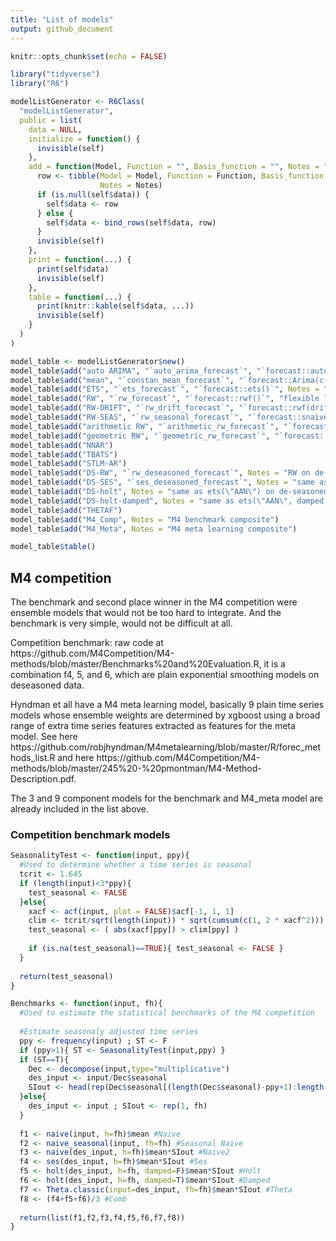 ```yaml
---
title: "List of models"
output: github_document
---
```


```r
knitr::opts_chunk$set(echo = FALSE)

library("tidyverse")
library("R6")

modelListGenerator <- R6Class(
  "modelListGenerator",
  public = list(
    data = NULL,
    initialize = function() {
      invisible(self)
    },
    add = function(Model, Function = "", Basis_function = "", Notes = "") {
      row <- tibble(Model = Model, Function = Function, Basis_function = Basis_function,
                    Notes = Notes)
      if (is.null(self$data)) {
        self$data <- row
      } else {
        self$data <- bind_rows(self$data, row) 
      }
      invisible(self)
    },
    print = function(...) {
      print(self$data)
      invisible(self)
    },
    table = function(...) {
      print(knitr::kable(self$data, ...))
      invisible(self)
    }
  )
)
```

```r
model_table <- modelListGenerator$new()
model_table$add("auto ARIMA", "`auto_arima_forecast`", "`forecast::auto.arima`")
model_table$add("mean", "`constan_mean_forecast`", "`forecast::Arima(c(0,0,0))`")
model_table$add("ETS", "`ets_forecast`", "`forecast::ets()`", Notes = "auto add/mult order, auto damped")
model_table$add("RW", "`rw_forecast`", "`forecast::rwf()`", "flexible lambda")
model_table$add("RW-DRIFT", "`rw_drift_forecast`", "`forecast::rwf(drift = TRUE)`")
model_table$add("RW-SEAS", "`rw_seasonal_forecast`", "`forecast::snaive()`")
model_table$add("arithmetic RW", "`arithmetic_rw_forecast`", "`forecast::Arima(c(0, 1, 0), lambda = NULL)`")
model_table$add("geometric RW", "`geometric_rw_forecast`", "`forecast::Arima(c(0, 1, 0), lambda = 0)`", Notes = "Values >0 only")
model_table$add("NNAR")
model_table$add("TBATS")
model_table$add("STLM-AR")
model_table$add("DS-RW", "`rw_deseasoned_forecast`", Notes = "RW on de-seasoned data")
model_table$add("DS-SES", "`ses_deseasoned_forecast`", Notes = "same as ets(\"ANN\") on de-seasoned data")
model_table$add("DS-holt", Notes = "same as ets(\"AAN\") on de-seasoned data")
model_table$add("DS-holt-damped", Notes = "same as ets(\"AAN\", damped = TRUE) on de-seasoned data")
model_table$add("THETAF")
model_table$add("M4_Comp", Notes = "M4 benchmark composite")
model_table$add("M4_Meta", Notes = "M4 meta learning composite")

model_table$table()
```

## M4 competition

The benchmark and second place winner in the M4 competition were ensemble models that would not be too hard to integrate. And the benchmark is very simple, would not be difficult at all.

Competition benchmark: raw code at https://github.com/M4Competition/M4-methods/blob/master/Benchmarks%20and%20Evaluation.R, it is a combination f4, 5, and 6, which are plain exponential smoothing models on deseasoned data. 

Hyndman et all have a M4 meta learning model, basically 9 plain time series models whose ensemble weights are determined by xgboost using a broad range of extra time series features extracted as features for the meta model. See here https://github.com/robjhyndman/M4metalearning/blob/master/R/forec_methods_list.R and here https://github.com/M4Competition/M4-methods/blob/master/245%20-%20pmontman/M4-Method-Description.pdf. 

The 3 and 9 component models for the benchmark and M4_meta model are already included in the list above. 

### Competition benchmark models

```r
SeasonalityTest <- function(input, ppy){
  #Used to determine whether a time series is seasonal
  tcrit <- 1.645
  if (length(input)<3*ppy){
    test_seasonal <- FALSE
  }else{
    xacf <- acf(input, plot = FALSE)$acf[-1, 1, 1]
    clim <- tcrit/sqrt(length(input)) * sqrt(cumsum(c(1, 2 * xacf^2)))
    test_seasonal <- ( abs(xacf[ppy]) > clim[ppy] )
    
    if (is.na(test_seasonal)==TRUE){ test_seasonal <- FALSE }
  }
  
  return(test_seasonal)
}

Benchmarks <- function(input, fh){
  #Used to estimate the statistical benchmarks of the M4 competition
  
  #Estimate seasonaly adjusted time series
  ppy <- frequency(input) ; ST <- F
  if (ppy>1){ ST <- SeasonalityTest(input,ppy) }
  if (ST==T){
    Dec <- decompose(input,type="multiplicative")
    des_input <- input/Dec$seasonal
    SIout <- head(rep(Dec$seasonal[(length(Dec$seasonal)-ppy+1):length(Dec$seasonal)], fh), fh)
  }else{
    des_input <- input ; SIout <- rep(1, fh)
  }
  
  f1 <- naive(input, h=fh)$mean #Naive
  f2 <- naive_seasonal(input, fh=fh) #Seasonal Naive
  f3 <- naive(des_input, h=fh)$mean*SIout #Naive2
  f4 <- ses(des_input, h=fh)$mean*SIout #Ses
  f5 <- holt(des_input, h=fh, damped=F)$mean*SIout #Holt
  f6 <- holt(des_input, h=fh, damped=T)$mean*SIout #Damped
  f7 <- Theta.classic(input=des_input, fh=fh)$mean*SIout #Theta
  f8 <- (f4+f5+f6)/3 #Comb
  
  return(list(f1,f2,f3,f4,f5,f6,f7,f8))
}
```